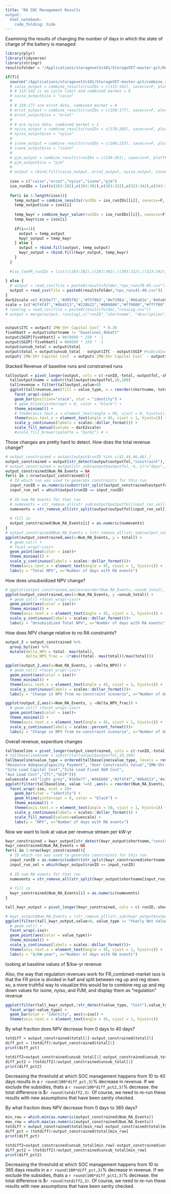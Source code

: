 ```yaml
---
title: "RA SOC Management Results
output:
  html_notebook:
    code_folding: hide
---
```


Examining the results of changing the number of days in which the state of charge of the battery is managed:

```r
library(plyr)
library(tidyverse)
library(stringr)
resultsfolder = "/Applications/storagevet2v101/StorageVET-master-git/Results/"

if(T){
  source("/Applications/storagevet2v101/StorageVET-master-git/combine_results.R")
  # caiso_output = combine_results(runIDs = c(115:142), savecsv=F, plotTF=F) #41:48, 78:85, or 86:93,95:114. last two are with optimistic baseline, difference is daily cycle cap: second set doesnt have one. 115:142 is with no cycle limit and also FR_CombinedMarket=0
  # # 115:142 is no cycle limit and combined market = 0
  # caiso_output$iso = "caiso"
  # 
  # # 150:177 are ercot data, combined market = 0
  # ercot_output = combine_results(runIDs = c(150:177), savecsv=F, plotTF=F)
  # ercot_output$iso = "ercot"
  # 
  # # are nyiso date, combined market = 1
  # nyiso_output = combine_results(runIDs = c(178:205), savecsv=F, plotTF=F)
  # nyiso_output$iso = "nyiso"
  # 
  # isone_output = combine_results(runIDs = c(206:233), savecsv=F, plotTF=F)
  # isone_output$iso = "isone"
  # 
  # pjm_output = combine_results(runIDs = c(234:261), savecsv=F, plotTF=F)
  # pjm_output$iso = "pjm"
  # 
  # output = rbind.fill(caiso_output, ercot_output, nyiso_output, isone_output, pjm_output)
  
  isos = c("caiso","ercot","nyiso","isone","pjm")
  iso_runIDs = list(c(263:282),c(283:302),c(303:322),c(323:342),c(343:362))
  
  for(i in 1:length(isos)){
    temp_output = combine_results(runIDs = iso_runIDs[[i]], savecsv=F, plotTF=F)
    temp_output$iso = isos[i]
    
    temp_kwyr = combine_kwyr_value(runIDs = iso_runIDs[[i]], savecsv=F) #first must source kw-yr-value.py
    temp_kwyr$iso = isos[i]
    
    if(i==1){
      output = temp_output
      kwyr_output = temp_kwyr
    } else {
      output = rbind.fill(output, temp_output)
      kwyr_output = rbind.fill(kwyr_output, temp_kwyr)
    }
  }
  
  #iso_lowFR_runIDs = list(c(263:282),c(283:302),c(303:322),c(323:342),c(343:362))
  
} else {
  # output = read_csv(file = paste0(resultsfolder,"npv_runs78-85.csv"))
  output = read_csv(file = paste0(resultsfolder,"npv_runs41-48.csv"))
}
dark2scale =c('#1b9e77','#d95f02','#7570b3','#e7298a','#66a61e','#e6ab02','#a6761d','#666666',"#2f4f4f")
scale = (c("#2f4f4f","#8b4513","#228b22","#000080","#ff0000","#ffff00","#00ff00","#00ffff","#ff00ff","#eee8aa","#6495ed","#ff69b4"))
# runslog = read_csv(file = paste0(resultsfolder,"runsLog.csv"))
# output = merge(output, runslog[,c("runID","shortname", "description")], by = "runID")


output$ITC = output$`2MW-5hr Capital Cost` * 0.26
fivehbatt = output$shortname != "baseline1_4hbatt"
output$SGIP[fivehbatt] = 0#10000 * 250 * -1
output$SGIP[!fivehbatt] = 0#8000 * 250 * -1
output$unsub_total = output$total
output$total = output$unsub_total - output$ITC - output$SGIP #subsidies are negative so that they show up against capital cost
output$`2MW-5hr Capital Cost` = output$`2MW-5hr Capital Cost` - output$ITC - output$SGIP

```

Stacked Revenue of baseline runs and constrained runs
```r
talloutput = pivot_longer(output, cols = c(-runID,-total,-outputfol,-shortname,-description,-unsub_total, -iso),names_to = "value_type", values_to = "value")  #removed -keyFn
  talloutput$name = substr(talloutput$outputfol,10,100)
  tallrevenue = filter(talloutput,value>0)
  ggplot(tallrevenue,aes(fill = value_type, x = reorder(shortname,-total), y = value)) +
    facet_wrap(~iso)+
    geom_bar(position="stack", stat = "identity") +
    # geom_hline(yintercept = 0, color = "black") + 
    theme_minimal() + 
    # theme(axis.text.x = element_text(angle = 90, vjust = 0, hjust=1)) +
    theme(axis.text.x = element_text(angle = 45, vjust = 1, hjust=1)) +
    scale_y_continuous(labels = scales::dollar_format()) +
    scale_fill_manual(values = dark2scale)
    #scale_fill_brewer(palette = "Dark2") # +
```

Those changes are pretty hard to detect. How does the total revenue change?
```r
# output_constrained = output[output$runID %in% c(42,44,46,48),]
output_constrained = output[str_detect(output$outputfol,"constraint"),] 
# output_constrained = output[str_sub(output$outputfol,-4,-1)!="days",]
output_constrained$Num_RA_Events = NA
for(i in 1:nrow(output_constrained)){
  # ID which run was used to generate constraints for this run
  input_runID = as.numeric(substr(str_split(output_constrained$outputfol[i],"_")[[1]][3],6,100))
  input_run_sel = which(output$runID == input_runID)
  
  # ID num RA events for that run
  # numevents = str_remove_all(str_sub(output$outputfol[input_run_sel],-7,-5),"[^0-9]")
  numevents = str_remove_all(str_split(output$outputfol[input_run_sel],"_")[[1]][5],"[^0-9]")
  
  # fill in
  output_constrained$Num_RA_Events[i] = as.numeric(numevents)
}
# output_constrained$Num_RA_Events = (str_remove_all(str_sub(output_constrained$outputfol,-7,-5),"[^0-9]")) # removes all nonnumeric characters
ggplot(output_constrained,aes(x=Num_RA_Events, y = total)) + 
  # geom_col() +
  # facet_wrap(~iso)+
  geom_point(aes(color = iso))+
  theme_minimal() +
  scale_y_continuous(labels = scales::dollar_format())+
  theme(axis.text.x = element_text(angle = 45, vjust = 1, hjust=1)) +
  labs(y = "Total NPV", x="Number of days with RA events")
```

How does unsubsidized NPV change?
```r
# ggplot(output_constrained,aes(x=reorder(Num_RA_Events,-unsub_total), y =unsub_total)) + geom_col() +
ggplot(output_constrained,aes(x=Num_RA_Events, y =unsub_total)) + 
  # geom_col() +facet_wrap(~iso)+
  geom_point(aes(color = iso))+
  theme_minimal() +
  theme(axis.text.x = element_text(angle = 45, vjust = 1, hjust=1)) +
  scale_y_continuous(labels = scales::dollar_format())+
  labs(y = "Unsubsidized Total NPV", x="Number of days with RA events")
```

How does NPV change relative to no RA constraints?
```r
output_2 = output_constrained %>%
  group_by(iso) %>%
  mutate(delta_NPV = total- max(total),
         delta_NPV_frac = -1*abs((total- max(total))/max(total)))

ggplot(output_2,aes(x=Num_RA_Events, y =delta_NPV)) + 
  # geom_col() +facet_wrap(~iso)+
  geom_point(aes(color = iso))+
  theme_minimal() +
  theme(axis.text.x = element_text(angle = 45, vjust = 1, hjust=1)) +
  scale_y_continuous(labels = scales::dollar_format())+
  labs(y = "Change in NPV from no-constraint scenario", x="Number of days with RA events")
```

```r
ggplot(output_2,aes(x=Num_RA_Events, y =delta_NPV_frac)) + 
  # geom_col() +facet_wrap(~iso)+
  geom_point(aes(color = iso))+
  theme_minimal() +
  theme(axis.text.x = element_text(angle = 45, vjust = 1, hjust=1)) +
  scale_y_continuous(labels = scales::percent_format())+
  labs(y = "Change in NPV from no-constraint scenario", x="Number of days with RA events")
```


Overall revenue, expeniture changes
```r
tallbaseline = pivot_longer(output_constrained, cols = c(-runID,-total,-unsub_total,-outputfol,-shortname,-description,-Num_RA_Events,-iso),names_to = "value_type", values_to = "value")  #removed -keyFn
# tallbaseline$name = substr(talloutput$outputfol,10,100)
tallbaseline$value_type = ordered(tallbaseline$value_type, levels = rev(c("DA ETS","FR Energy Throughput","Regulation Up","Regulation Down","Spinning Reserves","Non-Spinning Reserves",
"Resource AdequacyCapacity Payment", "User Constraints Value","2MW-5hr Capital Cost","2MW-5hr Fixed O&M Cost","2MW-5hr Variable O&M Costs",
"Site Load Capital Cost","Site Load Fixed O&M Cost",
"Aux Load Cost","ITC","SGIP")))
valuescale =c("light grey",'#1b9e77','#666666',"#2f4f4f","#8b4513",'#e7298a','#d95f02','#7570b3','#66a61e',"#228b22",'#e6ab02','#a6761d',"#6495ed","#000080")
ggplot(filter(tallbaseline, value !=0) ,aes(x = reorder(Num_RA_Events, -total), y = value, fill = value_type)) +
  facet_wrap(~iso, ncol = 2)+
    geom_bar(stat = "identity") +
    geom_hline(yintercept = 0, color = "black") +
    theme_minimal() + 
    theme(axis.text.x = element_text(angle = 50, vjust = 1, hjust=1)) +
    scale_y_continuous(labels = scales::dollar_format()) +
    scale_fill_manual(values=valuescale) +
    labs(y = "NPV", x="Number of days with RA events")
```

Now we want to look at value per revenue stream per kW-yr
```r
kwyr_constrained = kwyr_output[str_detect(kwyr_output$shortname,"constraint"),] 
kwyr_constrained$Num_RA_Events = NA
for(i in 1:nrow(kwyr_constrained)){
  # ID which run was used to generate constraints for this run
  input_runID = as.numeric(substr(str_split(kwyr_constrained$shortname[i],"_")[[1]][1],6,100))
  input_run_sel = which(kwyr_output$runID == input_runID)
  
  # ID num RA events for that run
  numevents = str_remove_all(str_split(kwyr_output$shortname[input_run_sel],"_")[[1]][3],"[^0-9]")
  
  # fill in
  kwyr_constrained$Num_RA_Events[i] = as.numeric(numevents)
}

tall_kwyr_output = pivot_longer(kwyr_constrained, cols = c(-runID,-shortname,-description, -iso, -Num_RA_Events),names_to = "value_type", values_to = "value")  

# kwyr_output$Num_RA_Events = (str_remove_all(str_sub(kwyr_output$outputfol,-7,-5),"[^0-9]")) # removes all nonnumeric characters
ggplot(filter(tall_kwyr_output,value>0, value_type != "Yearly Net Value"),aes(x=Num_RA_Events, y = value)) + 
  # geom_col() +
  facet_wrap(~iso)+
  geom_point(aes(color = value_type))+
  theme_minimal() +
  scale_y_continuous(labels = scales::dollar_format())+
  theme(axis.text.x = element_text(angle = 45, vjust = 1, hjust=1)) +
  labs(y = "$/kW-year", x="Number of days with RA events")

```

looking at baseline values of $/kw-yr revenue 

Also, the way that regulation revenues work for FR_combined-market isos is that the FR price is divided in half and split between reg up and reg down. so, a more truthful way to visualize this would be to combine reg up and reg down values for isone, nyiso, and PJM, and display them as "regulation" revenue
```r
ggplot(filter(tall_kwyr_output,!str_detect(value_type, "Cost"),value_type != "Yearly Net Value", value != "0",Num_RA_Events == "0"), aes(y=value)) +
  facet_wrap(~value_type) + 
  geom_bar(stat = "identity", aes(x=iso)) +
  theme(axis.text.x = element_text(angle = 45, vjust = 1, hjust=1)) 
```


By what fraction does NPV decrease from 0 days to 40 days?
```r
totdiff = output_constrained$total[1]-output_constrained$total[5]
diff_pct = (totdiff)/output_constrained$total[1]
print(diff_pct)

totdiff2=output_constrained$unsub_total[1]-output_constrained$unsub_total[5]
diff_pct2 = (totdiff2)/output_constrained$unsub_total[1]
print(diff_pct2)
```

Decreasing the threshold at which SOC management happens from 10 to 40 days results in a `r round(100*diff_pct,3)`% decrease in revenue. If we exclude the subsidies, thats a `r round(100*diff_pct2,3)`% decrease. the total difference is $`r round(totdiff2,3)`.
Of course, we need to re-run these results with new assumptions that have been sanity checked.

By what fraction does NPV decrease from 0 days to 365 days?
```r
min_row = which.min(as.numeric(output_constrained$Num_RA_Events))
max_row = which.max(as.numeric(output_constrained$Num_RA_Events))
totdiff = output_constrained$total[min_row]-output_constrained$total[max_row]
diff_pct = (totdiff)/output_constrained$total[min_row]
print(diff_pct)

totdiff2=output_constrained$unsub_total[min_row]-output_constrained$unsub_total[max_row]
diff_pct2 = (totdiff2)/output_constrained$unsub_total[min_row]
print(diff_pct2)
```

Decreasing the threshold at which SOC management happens from 10 to 365 days results in a `r round(100*diff_pct,3)`% decrease in revenue. If we exclude the subsidies, thats a `r round(100*diff_pct2,3)`% decrease. the total difference is $`r round(totdiff2,3)`.
Of course, we need to re-run these results with new assumptions that have been sanity checked.

<!-- Add a new chunk by clicking the *Insert Chunk* button on the toolbar or by pressing *Cmd+Option+I*. -->

<!-- When you save the notebook, an HTML file containing the code and output will be saved alongside it (click the *Preview* button or press *Cmd+Shift+K* to preview the HTML file).  -->

<!-- The preview shows you a rendered HTML copy of the contents of the editor. Consequently, unlike *Knit*, *Preview* does not run any R code chunks. Instead, the output of the chunk when it was last run in the editor is displayed. -->

